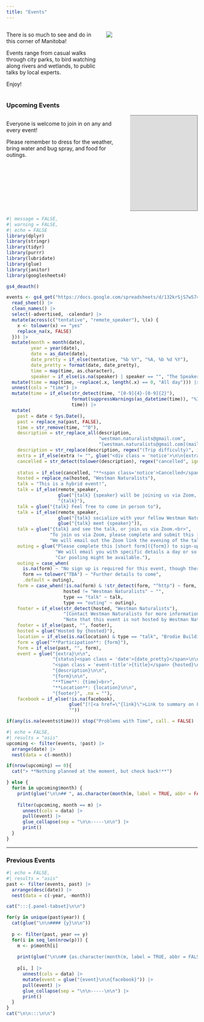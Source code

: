 ```yaml
---
title: "Events"
---
```


::::{.columns}


:::{.column width=50%}
There is so much to see and do in this corner of Manitoba!

Events range from casual walks through city parks, to bird watching along rivers and wetlands, to public talks by local experts.

Enjoy!

<!-- ### Spring 2024 Update {.notice} -->
<!-- Talks are on hold for the summer and we're resuming outings! -->

:::
:::{.column width=50%}
![](images/DSC_5760 (2).JPG){fig-align="right" fig-alt="Pink cactus blooming"}
:::
::::



<!-- 
**Westman Naturalists are venturing outside!**

We will follow current public health guidelines for all our outings, please assess the risks based on your own situation. For more details please see [our protocols](resources.html). We are limiting groups to a maximum of 15, so sign-up is required for each outing.  We have listed a few outings below, and will add more. We are also looking into additional webinar presentations. -->

### Upcoming Events

::::{.columns}
:::{.column}
Everyone is welcome to join in on any and every event!

Please remember to dress for the weather, bring water and bug spray, and food for outings.
:::

:::{.column}
<div style="float: right; clear: right">
<iframe src="https://calendar.google.com/calendar/embed?height=300&wkst=1&bgcolor=%23c49a00&ctz=America%2FWinnipeg&showTitle=0&showDate=1&showPrint=0&showCalendars=0&showTabs=1&src=d2VzdG1hbi5uYXR1cmFsaXN0c0BnbWFpbC5jb20&color=%23039BE5" style="border:solid 1px #777" width="350" height="250" frameborder="0" scrolling="no"></iframe></div>
:::
::::

```r
#| message = FALSE,
#| warning = FALSE,
#| echo = FALSE
library(dplyr)
library(stringr)
library(tidyr)
library(purrr)
library(lubridate)
library(glue)
library(janitor)
library(googlesheets4)

gs4_deauth()

events <- gs4_get("https://docs.google.com/spreadsheets/d/132krSjS7w574gavkX31XxmcmmafXbC-zfM81W2mDXAY/") |>
  read_sheet() |>
  clean_names() |>
  select(-advertised, -calendar) |>
  mutate(across(c("tentative", "remote_speaker"), \(x) {
    x <- tolower(x) == "yes"
    replace_na(x, FALSE)
  })) |>
  mutate(month = month(date),
         year = year(date),
         date = as_date(date),
         date_pretty = if_else(tentative, "%b %Y", "%A, %b %d %Y"),
         date_pretty = format(date, date_pretty),
         time = map(time, as.character),
         speaker = if_else(is.na(speaker) | speaker == "", "The Speaker", speaker)) |>
  mutate(time = map(time, ~replace(.x, length(.x) == 0, "All day"))) |>
  unnest(cols = "time") |>
  mutate(time = if_else(str_detect(time, "[0-9]{4}-[0-9]{2}"), 
                        format(suppressWarnings(as_datetime(time)), "%I:%M %p"), 
                        time)) |>
  mutate(
    past = date < Sys.Date(),
    past = replace_na(past, FALSE),
    time = str_remove(time, "^0"),
    description = str_replace_all(description, 
                                  "westman.naturalists@gmail.com", 
                                  "[westman.naturalists@gmail.com](mailto:westman.naturalists@gmail.com)"),
    description = str_replace(description, regex("(Trip difficulty)", ignore_case = TRUE), "**\\1**"),
    extra = if_else(extra != "", glue("<div class = 'notice'>\n\n{extra}\n\n</div>"), ""),
    cancelled = str_detect(tolower(description), regex("cancelled", ignore_case = TRUE)),
    
    status = if_else(cancelled, "**<span class='notice'>Cancelled</span>** ", ""),
    hosted = replace_na(hosted, "Westman Naturalists"),
    talk = "This is a hybrid event!",
    talk = if_else(remote_speaker, 
                   glue("{talk} {speaker} will be joining us via Zoom, but we'll still be meeting in person!"), 
                   "{talk}"),
    talk = glue("{talk} Feel free to come in person to"),
    talk = if_else(remote_speaker, 
                   glue("{talk} socialize with your fellow Westman Naturalists"), 
                   glue("{talk} meet {speaker}")),
    talk = glue("{talk} and see the talk, or join us via Zoom.<br>",
                "To join us via Zoom, please complete and submit this [short form]({form}) to sign-up. ",
                "We will email out the Zoom link the evening of the talk."),
    outing = glue("Please complete this [short form]({form}) to sign-up for this event. ",
                  "We will email you with specific details a day or so before the event. ",
                  "Car pooling might be available."),
    outing = case_when(
      is.na(form) ~ "No sign up is required for this event, though there will be a waiver to sign.", 
      form == tolower("TBA") ~ "Further details to come",
      .default = outing),
    form = case_when(!is.na(form) & !str_detect(form, "^http") ~ form,
                     hosted != "Westman Naturalists" ~ "",
                     type == "talk" ~ talk,
                     type == "outing" ~ outing),
    footer = if_else(str_detect(hosted, "Westman Naturalists"), 
                     "[Contact Westman Naturalists for more information](mailto:westman.naturalists@gmail.com)",
                     "Note that this event is not hosted by Westman Naturalists"),
    footer = if_else(past, "", footer),
    hosted = glue("Hosted by {hosted}"),
    location = if_else(is.na(location) & type == "talk", "Brodie Building Rm 3-47, Brandon University & Online", location),
    form = glue("**Participation**: {form}"),
    form = if_else(past, "", form),
    event = glue("{extra}\n\n",
                 "{status}<span class = 'date'>{date_pretty}</span>\n\n",
                 "<span class = 'event-title'>{title}</span> {hosted}\n\n",
                 "{description}\n\n", 
                 "{form}\n\n",
                 "**Time**: {time}<br>",
                 "**Location**: {location}\n\n",
                 "{footer}", .na = ""),
    facebook = if_else(!is.na(facebook), 
                       glue("[![<a href=\"{link}\">Link to summary on Facebook</a>]({facebook}){{width=\"50%\" fig-alt=\"A picture from facebook about the event\"}}]({link})"),
                       ""))

if(any(is.na(events$time))) stop("Problems with Time", call. = FALSE)
```

```r
#| echo = FALSE,
#| results = "asis"
upcoming <- filter(events, !past) |>
  arrange(date) |>
  nest(data = c(-month))

if(nrow(upcoming) == 0){
  cat("> **Nothing planned at the moment, but check back!**")

} else {
  for(m in upcoming$month) {
    print(glue("\n\n## ", as.character(month(m, label = TRUE, abbr = FALSE)), "\n\n"))
    
    filter(upcoming, month == m) |>
      unnest(cols = data) |>
      pull(event) |>
      glue_collapse(sep = "\n\n-----\n\n") |>
      print()
  }
}
```


--------

### Previous Events
```r
#| echo = FALSE,
#| results = "asis"
past <- filter(events, past) |>
  arrange(desc(date)) |>
  nest(data = c(-year, -month))

cat(":::{.panel-tabset}\n\n")

for(y in unique(past$year)) {
  cat(glue("\n\n#### {y}\n\n"))
  
  p <- filter(past, year == y)
  for(i in seq_len(nrow(p))) {
    m <- p$month[i]
    
    print(glue("\n\n## {as.character(month(m, label = TRUE, abbr = FALSE))} {y}\n\n"))
    
    p[i, ] |>
      unnest(cols = data) |>
      mutate(event = glue("{event}\n\n{facebook}")) |>
      pull(event) |>
      glue_collapse(sep = "\n\n-----\n\n") |>
      print()
  }
}
cat("\n\n:::\n\n")
```

